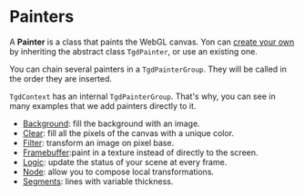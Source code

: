 # Painters

A **Painter** is a class that paints the WebGL canvas. Yon can
[create your own](#/articles/painter/custom) by inheriting the abstract class
`TgdPainter`, or use an existing one.

You can chain several painters in a `TgdPainterGroup`. They will be called in
the order they are inserted.

`TgdContext` has an internal `TgdPainterGroup`. That's why, you can see in many
examples that we add painters directly to it.

-   [Background](#/articles/painter/background): fill the background with an
    image.
-   [Clear](#/articles/painter/clear): fill all the pixels of the canvas with a
    unique color.
-   [Filter](#/articles/painter/filter): transform an image on pixel base.
-   [Framebuffer](#/articles/painter/framebuffer):paint in a texture instead of
    directly to the screen.
-   [Logic](#/articles/painter/logic): update the status of your scene at every
    frame.
-   [Node](#/articles/painter/node): allow you to compose local transformations.
-   [Segments](#/articles/painter/segments): lines with variable thickness.